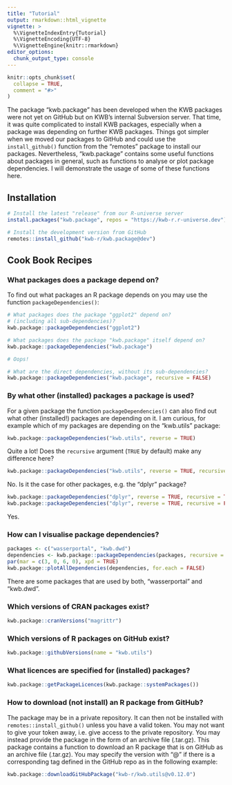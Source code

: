 ```yaml
---
title: "Tutorial"
output: rmarkdown::html_vignette
vignette: >
  %\VignetteIndexEntry{Tutorial}
  %\VignetteEncoding{UTF-8}
  %\VignetteEngine{knitr::rmarkdown}
editor_options: 
  chunk_output_type: console
---
```


```r
knitr::opts_chunk$set(
  collapse = TRUE,
  comment = "#>"
)
```

The package "kwb.package" has been developed when the KWB packages were not yet
on GitHub but on KWB's internal Subversion server. That time, it was quite
complicated to install KWB packages, especially when a package was depending
on further KWB packages. Things got simpler when we moved our packages to 
GitHub and could use the `install_github()` function from the "remotes" package
to install our packages. Nevertheless, "kwb.package" contains some useful 
functions about packages in general, such as functions to analyse or plot 
package dependencies. I will demonstrate the usage of some of these functions
here.

## Installation

```r
# Install the latest "release" from our R-universe server
install.packages("kwb.package", repos = "https://kwb-r.r-universe.dev")

# Install the development version from GitHub
remotes::install_github("kwb-r/kwb.package@dev")
```

## Cook Book Recipes

### What packages does a package depend on?

To find out what packages an R package depends on you may use the function `packageDependencies()`:

```r
# What packages does the package "ggplot2" depend on?
# (including all sub-dependencies)?
kwb.package::packageDependencies("ggplot2")

# What packages does the package "kwb.package" itself depend on?
kwb.package::packageDependencies("kwb.package")

# Oops!

# What are the direct dependencies, without its sub-dependencies?
kwb.package::packageDependencies("kwb.package", recursive = FALSE)
```

### By what other (installed) packages a package is used?

For a given package the function `packageDependencies()` can also find out
what other (installed!) packages are depending on it. I am curious, for example
which of my packages are depending on the "kwb.utils" package:

```r
kwb.package::packageDependencies("kwb.utils", reverse = TRUE)
```

Quite a lot!
Does the `recursive` argument (`TRUE` by default) make any difference here?

```r
kwb.package::packageDependencies("kwb.utils", reverse = TRUE, recursive = FALSE)
```

No. Is it the case for other packages, e.g. the "dplyr" package?

```r
kwb.package::packageDependencies("dplyr", reverse = TRUE, recursive = TRUE)
kwb.package::packageDependencies("dplyr", reverse = TRUE, recursive = FALSE)
```

Yes. 

### How can I visualise package dependencies?

```r
packages <- c("wasserportal", "kwb.dwd")
dependencies <- kwb.package::packageDependencies(packages, recursive = FALSE)
par(mar = c(3, 0, 6, 0), xpd = TRUE)
kwb.package::plotAllDependencies(dependencies, for.each = FALSE)
```

There are some packages that are used by both, "wasserportal" and "kwb.dwd".

### Which versions of CRAN packages exist?

```r
kwb.package::cranVersions("magrittr")
```

### Which versions of R packages on GitHub exist?

```r
kwb.package::githubVersions(name = "kwb.utils")
```

### What licences are specified for (installed) packages?

```r
kwb.package::getPackageLicences(kwb.package::systemPackages())
```

### How to download (not install) an R package from GitHub?

The package may be in a private repository. It can then not be installed with
`remotes::install_github()` unless you have a valid token. You may not want to
give your token away, i.e. give access to the private repository. You may
instead provide the package in the form of an archive file (.tar.gz). This
package contains a function to download an R package that is on GitHub as an
archive file (.tar.gz). You may specify the version with "@" if there is a 
corresponding tag defined in the GitHub repo as in the following example:

```r
kwb.package::downloadGitHubPackage("kwb-r/kwb.utils@v0.12.0")
```
